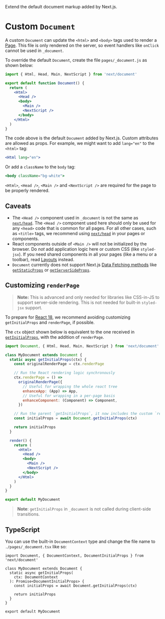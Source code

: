 <PageMeta>
   Extend the default document markup added by Next.js.
</PageMeta>

# Custom `Document`

A custom `Document` can update the `<html>` and `<body>` tags used to render a [Page](/docs/basic-features/pages.md). This file is only rendered on the server, so event handlers like `onClick` cannot be used in `_document`.

To override the default `Document`, create the file `pages/_document.js` as shown below:

```jsx
import { Html, Head, Main, NextScript } from 'next/document'

export default function Document() {
  return (
    <Html>
      <Head />
      <body>
        <Main />
        <NextScript />
      </body>
    </Html>
  )
}
```

The code above is the default `Document` added by Next.js. Custom attributes are allowed as props. For example, we might want to add `lang="en"` to the `<html>` tag:

```jsx
<Html lang="en">
```

Or add a `className` to the `body` tag:

```jsx
<body className="bg-white">
```

`<Html>`, `<Head />`, `<Main />` and `<NextScript />` are required for the page to be properly rendered.

## Caveats

- The `<Head />` component used in `_document` is not the same as [`next/head`](/docs/api-reference/next/head.md). The `<Head />` component used here should only be used for any `<head>` code that is common for all pages. For all other cases, such as `<title>` tags, we recommend using [`next/head`](/docs/api-reference/next/head.md) in your pages or components.
- React components outside of `<Main />` will not be initialized by the browser. Do _not_ add application logic here or custom CSS (like `styled-jsx`). If you need shared components in all your pages (like a menu or a toolbar), read [Layouts](/docs/basic-features/layouts.md) instead.
- `Document` currently does not support Next.js [Data Fetching methods](/docs/basic-features/data-fetching/overview.md) like [`getStaticProps`](/docs/basic-features/data-fetching/get-static-props.md) or [`getServerSideProps`](/docs/basic-features/data-fetching/get-server-side-props.md).

## Customizing `renderPage`

> **Note:** This is advanced and only needed for libraries like CSS-in-JS to support server-side rendering. This is not needed for built-in `styled-jsx` support.

To prepare for [React 18](/docs/advanced-features/react-18.md), we recommend avoiding customizing `getInitialProps` and `renderPage`, if possible.

The `ctx` object shown below is equivalent to the one received in [`getInitialProps`](/docs/api-reference/data-fetching/get-initial-props.md#context-object), with the addition of `renderPage`.

```jsx
import Document, { Html, Head, Main, NextScript } from 'next/document'

class MyDocument extends Document {
  static async getInitialProps(ctx) {
    const originalRenderPage = ctx.renderPage

    // Run the React rendering logic synchronously
    ctx.renderPage = () =>
      originalRenderPage({
        // Useful for wrapping the whole react tree
        enhanceApp: (App) => App,
        // Useful for wrapping in a per-page basis
        enhanceComponent: (Component) => Component,
      })

    // Run the parent `getInitialProps`, it now includes the custom `renderPage`
    const initialProps = await Document.getInitialProps(ctx)

    return initialProps
  }

  render() {
    return (
      <Html>
        <Head />
        <body>
          <Main />
          <NextScript />
        </body>
      </Html>
    )
  }
}

export default MyDocument
```

> **Note**: `getInitialProps` in `_document` is not called during client-side transitions.

## TypeScript

You can use the built-in `DocumentContext` type and change the file name to `./pages/_document.tsx` like so:

```tsx
import Document, { DocumentContext, DocumentInitialProps } from 'next/document'

class MyDocument extends Document {
  static async getInitialProps(
    ctx: DocumentContext
  ): Promise<DocumentInitialProps> {
    const initialProps = await Document.getInitialProps(ctx)

    return initialProps
  }
}

export default MyDocument
```

